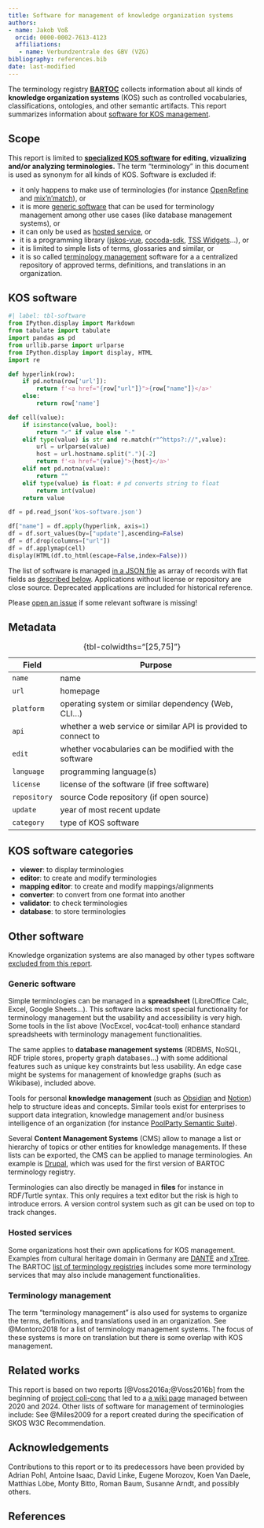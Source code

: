 ```yaml
---
title: Software for management of knowledge organization systems
authors:
- name: Jakob Voß
  orcid: 0000-0002-7613-4123
  affiliations:
   - name: Verbundzentrale des GBV (VZG)
bibliography: references.bib
date: last-modified
---
```


The terminology registry **[BARTOC](https://bartoc.org/)** collects information about all kinds of **knowledge organization systems** (KOS) such as controlled vocabularies, classifications, ontologies, and other semantic artifacts. This report summarizes information about [software for KOS management](#kos-software).

## Scope

This report is limited to **[specialized KOS software](#kos-software) for editing, vizualizing and/or analyzing terminologies.** The term "terminology" in this document is used as synonym for all kinds of KOS. Software is excluded if:

- it only happens to make use of terminologies (for instance [OpenRefine] and [mix'n'match]), or
- it is more [generic software] that can be used for terminology management among other use cases (like database management systems), or
- it can only be used as [hosted service](#hosted-services), or
- it is a programming library ([jskos-vue], [cocoda-sdk], [TSS Widgets]...), or
- it is limited to simple lists of terms, glossaries and similar, or
- it is so called [terminology management] software for a a centralized repository of approved terms, definitions, and translations in an organization.

## KOS software

```python
#| label: tbl-software
from IPython.display import Markdown
from tabulate import tabulate
import pandas as pd
from urllib.parse import urlparse
from IPython.display import display, HTML
import re

def hyperlink(row):
    if pd.notna(row['url']):
        return f'<a href="{row["url"]}">{row["name"]}</a>'
    else:
        return row['name']    

def cell(value):
    if isinstance(value, bool):
        return "✓" if value else "-"
    elif type(value) is str and re.match(r"^https?://",value):
        url = urlparse(value)
        host = url.hostname.split(".")[-2]
        return f'<a href="{value}">{host}</a>'
    elif not pd.notna(value):
        return ""
    elif type(value) is float: # pd converts string to float
        return int(value)
    return value

df = pd.read_json('kos-software.json')

df["name"] = df.apply(hyperlink, axis=1)
df = df.sort_values(by=["update"],ascending=False)
df = df.drop(columns=["url"])
df = df.applymap(cell)
display(HTML(df.to_html(escape=False,index=False)))
```

The list of software is managed [in a JSON file](kos-software.json) as array of records with flat fields as [described below](#metadata). Applications without license or repository are close source. Deprecated applications are included for historical reference.

Please [open an issue](https://github.com/gbv/bartoc-vocabulary-software/issues) if some relevant software is missing!

## Metadata

Field | Purpose
------|--------
`name` | name
`url` | homepage
`platform` | operating system or similar dependency (Web, CLI...) 
`api` | whether a web service or similar API is provided to connect to
`edit` | whether vocabularies can be modified with the software
`language` | programming language(s)
`license` | license of the software (if free software)
`repository` | source Code repository (if open source)
`update` | year of most recent update
`category` | type of KOS software

: {tbl-colwidths="[25,75]"}

## KOS software categories

- **viewer**: to display terminologies
- **editor**: to create and modify terminologies
- **mapping editor**: to create and modify mappings/alignments
- **converter**: to convert from one format into another
- **validator**: to check terminologies
- **database**: to store terminologies

## Other software

Knowledge organization systems are also managed by other types software [excluded from this report](#scope).

### Generic software

Simple terminologies can be managed in a **spreadsheet** (LibreOffice Calc, Excel, Google Sheets...). This software lacks most special functionality for terminology management but the usability and accessibility is very high. Some tools in the list above (VocExcel, voc4cat-tool) enhance standard spreadsheets with terminology management functionalities.

The same applies to **database management systems** (RDBMS, NoSQL, RDF triple stores, property graph databases...) with some additional features such as unique key constraints but less usability. An edge case might be systems for management of knowledge graphs (such as Wikibase), included above.

Tools for personal **knowledge management** (such as [Obsidian] and [Notion]) help to structure ideas and concepts. Similar tools exist for enterprises to support data integration, knowledge management and/or business intelligence of an organization (for instance [PoolParty Semantic Suite]).

Several **Content Management Systems** (CMS) allow to manage a list or hierarchy of topics or other entities for knowledge managements. If these lists can be exported, the CMS can be applied to manage terminologies. An example is [Drupal], which was used for the first version of BARTOC terminology registry.

Terminologies can also directly be managed in **files** for instance in RDF/Turtle syntax. This only requires a text editor but the risk is high to introduce errors. A version control system such as git can be used on top to track changes.

### Hosted services

Some organizations host their own applications for KOS management. Examples from cultural heritage domain in Germany are [DANTE](https://doi.org/10.11588/akmb.2018.1.63475) and [xTree](https://xtree-public.digicult-verbund.de/). The BARTOC [list of terminology registries](https://bartoc.org/registries) includes some more terminology services that may also include management functionalities.

### Terminology management

The term "terminology management" is also used for systems to organize the terms, definitions, and translations used in an organization. See @Montoro2018 for a list of terminology management systems. The focus of these systems is more on translation but there is some overlap with KOS management.

<!--
### Other software

[OpenRefine] and [mix'n'match]
-->

## Related works

This report is based on two reports [@Voss2016a;@Voss2016b] from the beginning of [project coli-conc](https://coli-conc.gbv.de/) that led to a [a wiki page](https://github.com/gbv/bartoc.org/wiki/Software-for-controlled-vocabularies) managed between 2020 and 2024. 
Other lists of software for management of terminologies include: See @Miles2009 for a report created during the specification of SKOS W3C Recommendation.

## Acknowledgements

Contributions to this report or to its predecessors have been provided by 
Adrian Pohl,
Antoine Isaac,
David Linke,
Eugene Morozov,
Koen Van Daele,
Matthias Löbe,
Monty Bitto,
Roman Baum,
Susanne Arndt,
and possibly others.

## References

:::{#refs}
:::

[Drupal]: https://www.drupal.org/
[OpenRefine]: https://openrefine.org/
[mix'n'match]: https://mix-n-match.toolforge.org/
[Obsidian]: https://obsidian.md/
[Notion]: https://www.notion.com/
[TSS Widgets]: https://github.com/ts4nfdi/terminology-service-suite
[jskos-vue]: https://github.com/gbv/jskos-vue/
[cocoda-sdk]: https://github.com/gbv/cocoda-sdk/
[PoolParty Semantic Suite]: https://www.poolparty.biz/product-overview

